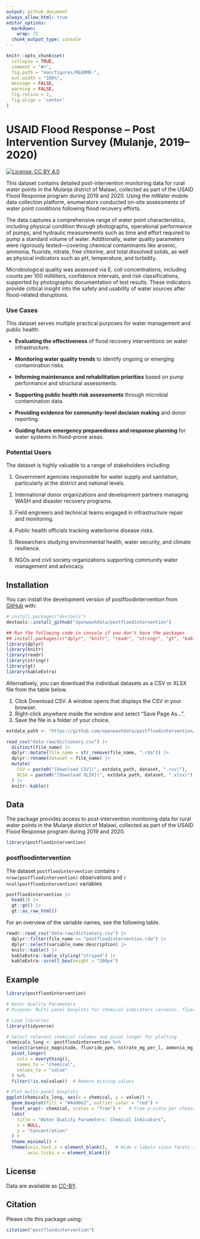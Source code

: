 ```yaml
---
output: github_document
always_allow_html: true
editor_options: 
  markdown: 
    wrap: 72
  chunk_output_type: console
---
```


<!-- README.md is generated from README.Rmd. Please edit that file -->

```r
knitr::opts_chunk$set(
  collapse = TRUE,
  comment = "#>",
  fig.path = "man/figures/README-",
  out.width = "100%",
  message = FALSE,
  warning = FALSE,
  fig.retina = 2,
  fig.align = 'center'
)
```

# USAID Flood Response – Post Intervention Survey (Mulanje, 2019–2020)

<!-- badges: start -->

[![License: CC BY
4.0](https://img.shields.io/badge/License-CC_BY_4.0-lightgrey.svg)](https://creativecommons.org/licenses/by/4.0/)

<!-- badges: end -->

This dataset contains detailed post-intervention monitoring data for
rural water points in the Mulanje district of Malawi, collected as part
of the USAID Flood Response program during 2019 and 2020. Using the
mWater mobile data collection platform, enumerators conducted on-site
assessments of water point conditions following flood recovery efforts.

The data captures a comprehensive range of water point characteristics,
including physical condition through photographs, operational
performance of pumps, and hydraulic measurements such as time and effort
required to pump a standard volume of water. Additionally, water quality
parameters were rigorously tested—covering chemical contaminants like
arsenic, ammonia, fluoride, nitrate, free chlorine, and total dissolved
solids, as well as physical indicators such as pH, temperature, and
turbidity.

Microbiological quality was assessed via E. coli concentrations,
including counts per 100 milliliters, confidence intervals, and risk
classifications, supported by photographic documentation of test
results. These indicators provide critical insight into the safety and
usability of water sources after flood-related disruptions.

### Use Cases

This dataset serves multiple practical purposes for water management and
public health:

-    **Evaluating the effectiveness** of flood recovery interventions on
    water infrastructure.

-    **Monitoring water quality trends** to identify ongoing or emerging
    contamination risks.

-    **Informing maintenance and rehabilitation priorities** based on
    pump performance and structural assessments.

-    **Supporting public health risk assessments** through microbial
    contamination data.

-    **Providing evidence for community-level decision making** and
    donor reporting.

-    **Guiding future emergency preparedness and response planning** for
    water systems in flood-prone areas.

### Potential Users

The dataset is highly valuable to a range of stakeholders including:

1.   Government agencies responsible for water supply and sanitation,
    particularly at the district and national levels.

2.   International donor organizations and development partners managing
    WASH and disaster recovery programs.

3.   Field engineers and technical teams engaged in infrastructure
    repair and monitoring.

4.   Public health officials tracking waterborne disease risks.

5.   Researchers studying environmental health, water security, and
    climate resilience.

6.   NGOs and civil society organizations supporting community water
    management and advocacy.

## Installation

You can install the development version of postfloodintervention from
[GitHub](https://github.com/) with:

``` r
# install.packages("devtools")
devtools::install_github("openwashdata/postfloodintervention")
```

```r
## Run the following code in console if you don't have the packages
## install.packages(c("dplyr", "knitr", "readr", "stringr", "gt", "kableExtra"))
library(dplyr)
library(knitr)
library(readr)
library(stringr)
library(gt)
library(kableExtra)
```

Alternatively, you can download the individual datasets as a CSV or XLSX
file from the table below.

1.  Click Download CSV. A window opens that displays the CSV in your
    browser.
2.  Right-click anywhere inside the window and select "Save Page As...".
3.  Save the file in a folder of your choice.

```r

extdata_path <- "https://github.com/openwashdata/postfloodintervention/raw/main/inst/extdata/"

read_csv("data-raw/dictionary.csv") |> 
  distinct(file_name) |> 
  dplyr::mutate(file_name = str_remove(file_name, ".rda")) |> 
  dplyr::rename(dataset = file_name) |> 
  mutate(
    CSV = paste0("[Download CSV](", extdata_path, dataset, ".csv)"),
    XLSX = paste0("[Download XLSX](", extdata_path, dataset, ".xlsx)")
  ) |> 
  knitr::kable()

```

## Data

The package provides access to  post-intervention monitoring data for rural water points in the Mulanje district of Malawi, collected as part of the USAID Flood Response program during 2019 and 2020.

```r
library(postfloodintervention)
```

### postfloodintervention

The dataset `postfloodintervention` contains 
`r nrow(postfloodintervention)` observations and
`r ncol(postfloodintervention)` variables

```r
postfloodintervention |> 
  head(3) |> 
  gt::gt() |>
  gt::as_raw_html()
```

For an overview of the variable names, see the following table.

```r
readr::read_csv("data-raw/dictionary.csv") |>
  dplyr::filter(file_name == "postfloodintervention.rda") |>
  dplyr::select(variable_name:description) |> 
  knitr::kable() |> 
  kableExtra::kable_styling("striped") |> 
  kableExtra::scroll_box(height = "200px")
```

## Example

```r
library(postfloodintervention)

# Water Quality Parameters
# Purpose: Multi-panel boxplots for chemical indicators (arsenic, fluoride, nitrate, ammonia, free chlorine, pH) to detect outliers or contamination patterns.

# Load libraries
library(tidyverse)

# Select relevant chemical columns and pivot longer for plotting
chemicals_long <- postfloodintervention %>%
  select(arsenic_magnitude, fluoride_ppm, nitrate_mg_per_l, ammonia_mg_per_l, free_chlorine_mg_per_l, ph) %>%
  pivot_longer(
    cols = everything(),
    names_to = "chemical",
    values_to = "value"
  ) %>%
  filter(!is.na(value))  # Remove missing values

# Plot multi-panel boxplots
ggplot(chemicals_long, aes(x = chemical, y = value)) +
  geom_boxplot(fill = "#4a90e2", outlier.color = "red") +
  facet_wrap(~ chemical, scales = "free") +   # Free y-scale per chemical
  labs(
    title = "Water Quality Parameters: Chemical Indicators",
    x = NULL,
    y = "Concentration"
  ) +
  theme_minimal() +
  theme(axis.text.x = element_blank(),   # Hide x labels since facets show names
        axis.ticks.x = element_blank())

```

## License

Data are available as
[CC-BY](https://github.com/openwashdata/%7B%7B%7Bpackagename%7D%7D%7D/blob/main/LICENSE.md).

## Citation

Please cite this package using:

```r
citation("postfloodintervention")
```
